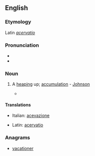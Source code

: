 ==English==

===Etymology===
Latin ''[[acervatio]]''

===Pronunciation===
* {{IPA|/æ.sɚˈveɪʃən/|lang=en}}
* {{rhymes|eɪʃən}}

===Noun===
{{en-noun}}

# {{rare}} A [[heaping]] up; [[accumulation]] - [[Johnson]]
#*{{quote-book
|year=1620
|author=Lucius Annaeus Seneca (Philosophus)
|title=Works, both Moral and Natural
|url=http://books.google.com/books?id=FElCAAAAcAAJ&pg=PA782
|chapter=
|isbn=
|publisher=
|location=London
|editor=Thomas Lodge
|volume=
|page=782
|passage=Is it to be doubted that amongst these bodies which both we see and handle, which are either felt or feele, but that there are some compound? These are such by connexion or '''aceruation''', as for example, a rope, corne, or a ship.
}}

====Translations====
{{trans-top|a heaping up; accumulation}}
* Italian: [[acevazione]]
{{trans-mid}}
* Latin: [[acervatio]]
{{trans-bottom}}

===Anagrams===
* [[vacationer#English|vacationer]]